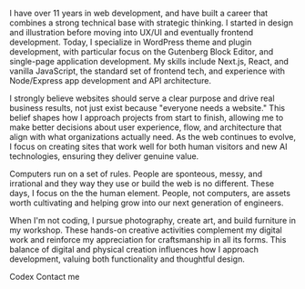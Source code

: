 
I have over 11 years in web development, and have built a career that combines a strong technical base with strategic thinking. I started in design and illustration before moving into UX/UI and eventually frontend development. Today, I specialize in WordPress theme and plugin development, with particular focus on the Gutenberg Block Editor, and single-page application development. My skills include Next.js, React, and vanilla JavaScript, the standard set of frontend tech, and experience with Node/Express app development and API architecture.

I strongly believe websites should serve a clear purpose and drive real business results, not just exist because "everyone needs a website." This belief shapes how I approach projects from start to finish, allowing me to make better decisions about user experience, flow, and architecture that align with what organizations actually need. As the web continues to evolve, I focus on creating sites that work well for both human visitors and new AI technologies, ensuring they deliver genuine value.

Computers run on a set of rules. People are sponteous, messy, and irrational and they way they use or build the web is no different. These days, I focus on the the human element. People, not computers, are assets worth cultivating and helping grow into our next generation of engineers.

When I'm not coding, I pursue photography, create art, and build furniture in my workshop. These hands-on creative activities complement my digital work and reinforce my appreciation for craftsmanship in all its forms. This balance of digital and physical creation influences how I approach development, valuing both functionality and thoughtful design.

<div data-buttons>
  <Link href="/codex" data-button data-variant="primary">Codex</Link>
  <Link href="/contact" data-button data-variant="secondary">Contact me</Link>
</div>
